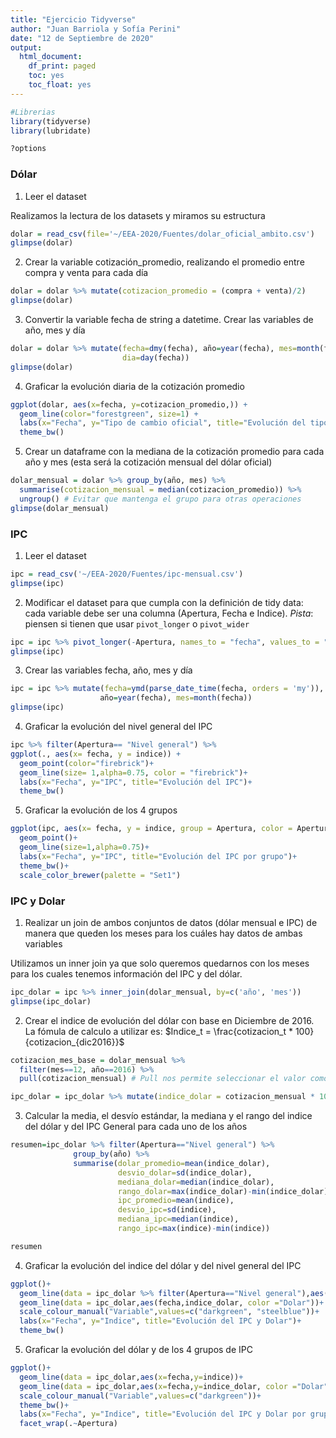 ```yaml
---
title: "Ejercicio Tidyverse"
author: "Juan Barriola y Sofía Perini"
date: "12 de Septiembre de 2020"
output:
  html_document:
    df_print: paged
    toc: yes
    toc_float: yes
---
```


<style type="text/css">
div.main-container {
  max-width: 1600px;
  margin-left: auto;
  margin-right: auto;
}
</style>


```r
#Librerias
library(tidyverse)
library(lubridate)

```


```r
?options
```

### Dólar

1. Leer el dataset

Realizamos la lectura de los datasets y miramos su estructura

```r
dolar = read_csv(file='~/EEA-2020/Fuentes/dolar_oficial_ambito.csv')
glimpse(dolar)
```

2. Crear la variable cotización_promedio, realizando el promedio entre compra y venta para cada día

```r
dolar = dolar %>% mutate(cotizacion_promedio = (compra + venta)/2)
glimpse(dolar)
```

3. Convertir la variable fecha de string a datetime. Crear las variables de año, mes y día 

```r
dolar = dolar %>% mutate(fecha=dmy(fecha), año=year(fecha), mes=month(fecha),
                         dia=day(fecha))
glimpse(dolar)
```

4. Graficar la evolución diaria de la cotización promedio

```r
ggplot(dolar, aes(x=fecha, y=cotizacion_promedio,)) +
  geom_line(color="forestgreen", size=1) +
  labs(x="Fecha", y="Tipo de cambio oficial", title="Evolución del tipo de cambio oficial")+
  theme_bw()
```

5. Crear un dataframe con la mediana de la cotización promedio para cada año y mes (esta será la cotización mensual del dólar oficial)

```r
dolar_mensual = dolar %>% group_by(año, mes) %>%
  summarise(cotizacion_mensual = median(cotizacion_promedio)) %>% 
  ungroup() # Evitar que mantenga el grupo para otras operaciones
glimpse(dolar_mensual)
```


### IPC

1. Leer el dataset 

```r
ipc = read_csv('~/EEA-2020/Fuentes/ipc-mensual.csv')
glimpse(ipc)
```

2. Modificar el dataset para que cumpla con la definición de tidy data: cada variable debe ser una columna (Apertura, Fecha e Indice). *Pista*: piensen si tienen que usar `pivot_longer` o `pivot_wider`

```r
ipc = ipc %>% pivot_longer(-Apertura, names_to = "fecha", values_to = "indice")
glimpse(ipc)
```

3. Crear las variables fecha, año, mes y día

```r
ipc = ipc %>% mutate(fecha=ymd(parse_date_time(fecha, orders = 'my')),
                    año=year(fecha), mes=month(fecha))
glimpse(ipc)
```

4. Graficar la evolución del nivel general del IPC

```r
ipc %>% filter(Apertura== "Nivel general") %>% 
ggplot(., aes(x= fecha, y = indice)) +
  geom_point(color="firebrick")+
  geom_line(size= 1,alpha=0.75, color = "firebrick")+
  labs(x="Fecha", y="IPC", title="Evolución del IPC")+
  theme_bw()
```

5. Graficar la evolución de los 4 grupos

```r
ggplot(ipc, aes(x= fecha, y = indice, group = Apertura, color = Apertura )) +
  geom_point()+
  geom_line(size=1,alpha=0.75)+
  labs(x="Fecha", y="IPC", title="Evolución del IPC por grupo")+
  theme_bw()+
  scale_color_brewer(palette = "Set1")
```

### IPC y Dolar 

1. Realizar un join de ambos conjuntos de datos (dólar mensual e IPC) de manera que queden los meses para los cuáles hay datos de ambas variables 

Utilizamos un inner join ya que solo queremos quedarnos con los meses para los cuales tenemos información del IPC y del dólar.

```r
ipc_dolar = ipc %>% inner_join(dolar_mensual, by=c('año', 'mes'))
glimpse(ipc_dolar)
```

2. Crear el indice de evolución del dólar con base en Diciembre de 2016. La fómula de calculo a utilizar es:
$Indice_t = \frac{cotizacion_t * 100}{cotizacion_{dic2016}}$

```r

cotizacion_mes_base = dolar_mensual %>%
  filter(mes==12, año==2016) %>%
  pull(cotizacion_mensual) # Pull nos permite seleccionar el valor como un número, select lo traería como un dataframe 

ipc_dolar = ipc_dolar %>% mutate(indice_dolar = cotizacion_mensual * 100 / cotizacion_mes_base)
```

3. Calcular la media, el desvío estándar, la mediana y el rango del indice del dólar y del IPC General para cada uno de los años

```r
resumen=ipc_dolar %>% filter(Apertura=="Nivel general") %>%
              group_by(año) %>% 
              summarise(dolar_promedio=mean(indice_dolar),
                        desvio_dolar=sd(indice_dolar),
                        mediana_dolar=median(indice_dolar),
                        rango_dolar=max(indice_dolar)-min(indice_dolar),
                        ipc_promedio=mean(indice),
                        desvio_ipc=sd(indice),
                        mediana_ipc=median(indice),
                        rango_ipc=max(indice)-min(indice))

resumen
```

4. Graficar la evolución del indice del dólar y del nivel general del IPC 

```r
ggplot()+
  geom_line(data = ipc_dolar %>% filter(Apertura=="Nivel general"),aes(x=fecha,y=indice, color ="IPC Nivel general"))+
  geom_line(data = ipc_dolar,aes(fecha,indice_dolar, color ="Dolar"))+
  scale_colour_manual("Variable",values=c("darkgreen", "steelblue"))+
  labs(x="Fecha", y="Indice", title="Evolución del IPC y Dolar")+
  theme_bw()

```

5. Graficar la evolución del dólar y de los 4 grupos de IPC

```r
ggplot()+
  geom_line(data = ipc_dolar,aes(x=fecha,y=indice))+
  geom_line(data = ipc_dolar,aes(x=fecha,y=indice_dolar, color ="Dolar"))+
  scale_colour_manual("Variable",values=c("darkgreen"))+
  theme_bw()+
  labs(x="Fecha", y="Indice", title="Evolución del IPC y Dolar por grupo")+
  facet_wrap(.~Apertura)

```


